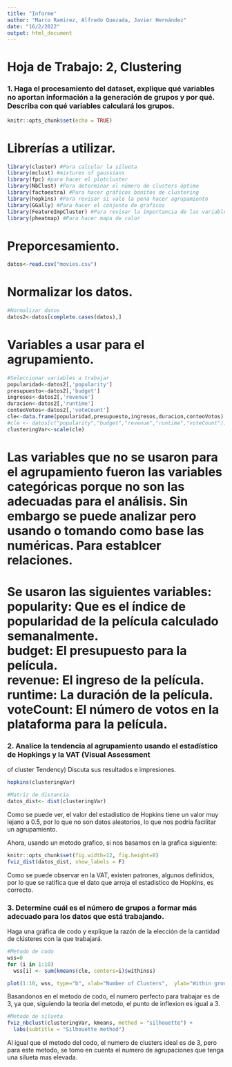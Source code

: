 ```yaml
---
title: "Informe"
author: "Marco Ramirez, Alfredo Quezada, Javier Hernández"
date: "16/2/2022"
output: html_document
---
```


# Hoja de Trabajo: 2, Clustering
### 1. Haga el procesamiento del dataset, explique qué variables no aportan información a la generación de grupos y por qué. Describa con qué variables calculará los grupos.

```r
knitr::opts_chunk$set(echo = TRUE)


```

# Librerías a utilizar.

```r

library(cluster) #Para calcular la silueta
library(mclust) #mixtures of gaussians
library(fpc) #para hacer el plotcluster
library(NbClust) #Para determinar el número de clusters óptimo
library(factoextra) #Para hacer gráficos bonitos de clustering
library(hopkins) #Para revisar si vale la pena hacer agrupamiento
library(GGally) #Para hacer el conjunto de graficos
library(FeatureImpCluster) #Para revisar la importancia de las variables en los grupos.
library(pheatmap) #Para hacer mapa de calor
```
# Preporcesamiento.
```r
datos<-read.csv("movies.csv")
```
# Normalizar los datos.
```r
#Normalizar datos
datos2<-datos[complete.cases(datos),]
```
# Variables a usar para el agrupamiento.
```r
#Seleccionar variables a trabajar
popularidad<-datos2[,'popularity']
presupuesto<-datos2[,'budget']
ingresos<-datos2[,'revenue']
duracion<-datos2[,'runtime']
conteoVotos<-datos2[,'voteCount']
cle<-data.frame(popularidad,presupuesto,ingresos,duracion,conteoVotos)
#cle <- datos[c("popularity","budget","revenue","runtime","voteCount")]
clusteringVar<-scale(cle)

```
# Las variables que no se usaron para el agrupamiento fueron las variables categóricas porque no son las adecuadas para el análisis. Sin embargo se puede analizar pero usando o tomando como base las numéricas. Para establcer relaciones.<br/>

# Se usaron las siguientes variables:<br/> popularity: Que es el índice de popularidad de la película calculado semanalmente.<br/> budget: El presupuesto para la película.<br/> revenue: El ingreso de la película.<br/> runtime: La duración de la película.<br/> voteCount: El número de votos en la plataforma para la película.<br/> 

### 2. Analice la tendencia al agrupamiento usando el estadístico de Hopkings y la VAT (Visual Assessment 
of cluster Tendency) Discuta sus resultados e impresiones. 

```r

hopkins(clusteringVar)

#Matriz de distancia
datos_dist<- dist(clusteringVar)

```
Como se puede ver, el valor del estadistico de Hopkins tiene un valor muy lejano a 0.5, por lo que no son datos aleatorios, lo que nos podria facilitar un agrupamiento.  

Ahora, usando un metodo grafico, si nos basamos en la grafica siguiente: 

```r
knitr::opts_chunk$set(fig.width=12, fig.height=8) 
fviz_dist(datos_dist, show_labels = F)

```

Como se puede observar en la VAT, existen patrones, algunos definidos, por lo que se ratifica que el dato que arroja el estadistico de Hopkins, es correcto.




### 3. Determine cuál es el número de grupos a formar más adecuado para los datos que está trabajando. 
Haga una gráfica de codo y explique la razón de la elección de la cantidad de clústeres con la que 
trabajará.


``` r
#Metodo de codo
wss=0
for (i in 1:10) 
  wss[i] <- sum(kmeans(cle, centers=i)$withinss)

plot(1:10, wss, type="b", xlab="Number of Clusters",  ylab="Within groups sum of squares")


```
Basandonos en el metodo de codo, el numero perfecto para trabajar es de 3, ya que, siguiendo la teoria del metodo, el punto de inflexion es igual a 3.  



```r

#Metodo de silueta
fviz_nbclust(clusteringVar, kmeans, method = "silhouette") +
  labs(subtitle = "Silhouette method")

```
Al igual que el metodo del codo, el numero de clusters ideal es de 3, pero para este metodo, se tomo en cuenta el numero de agrupaciones que tenga una silueta mas elevada. 





